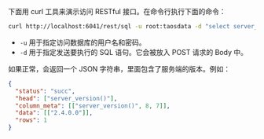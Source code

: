 下面用 curl 工具来演示访问 RESTful 接口。在命令行执行下面的命令：

```sh
curl http://localhost:6041/rest/sql -u root:taosdata -d "select server_version()"
```

- `-u` 用于指定访问数据库的用户名和密码。
- `-d` 用于指定发送要执行的 SQL 语句。它会被放入 POST 请求的 Body 中。

如果正常，会返回一个 JSON 字符串，里面包含了服务端的版本。例如：

```json
{
  "status": "succ",
  "head": ["server_version()"],
  "column_meta": [["server_version()", 8, 7]],
  "data": [["2.4.0.0"]],
  "rows": 1
}
```
